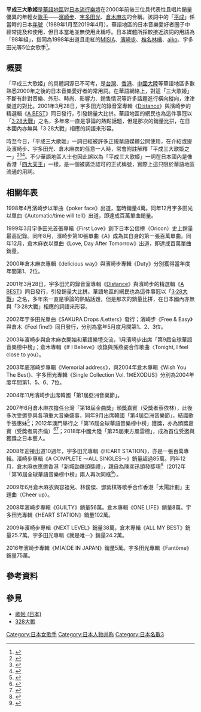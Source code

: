 {{original research|time=2018-05-06T08:09:57+00:00}}

'''平成三大歌姬'''是[[華語地區|華語地區]]對[[日本流行音樂|日本流行樂壇]]在2000年前後三位具代表性且唱片銷量優異的年輕女[[歌手|歌手]]——[[濱崎步|濱崎步]]、[[宇多田光|宇多田光]]、[[倉木麻衣|倉木麻衣]]的合稱。該詞中的「[[平成|平成]]」係當時的日本[[年號|年號]]（1989年1月至2019年4月）。華語地區的日本音樂愛好者圈子中經常提及和使用，但日本當地並無使用此稱呼。日本媒體所採較接近該詞的用語為「98年組」，指同為1998年出道且走紅的[[MISIA|MISIA]]、[[濱崎步|濱崎步]]、[[椎名林檎|椎名林檎]]、[[aiko|aiko]]、宇多田光等5位女歌手<ref>{{cite news|url=https://style.nikkei.com/article/DGXNASFK2000L_Q1A720C1000000|script-title=ja:「新三人娘」から「98年組」まで　J－POPライバル対決史|trans-title=從「新三人娘」到「98年組」　J-POP競爭對手對決史|language=ja|author=|work={{link-ja|日經娛樂！|日経エンタテインメント！}}|publisher={{link-ja|日經BP|日経BP}}|date=2011-07-25|accessdate=2018-09-15|dead-url=no|archiveurl=https://web.archive.org/web/20180914164402/https://style.nikkei.com/article/DGXNASFK2000L_Q1A720C1000000|archivedate=2018-09-14}}</ref>。

== 概要 ==
「平成三大歌姬」的具體詞源已不可考，是[[台灣|台灣]]、[[香港|香港]]、[[中國大陸|中國大陸]]等華語地區多數熟悉2000年之後的日本音樂愛好者的常用詞。在華語網絡上，對這「三大歌姬」不斷有針對音樂、外形、時尚、影響力、銷售情況等許多話題進行橫向縱向，津津樂道的對比。2001年3月28日，宇多田光的錄音室專輯《[[Distance|Distance]]》與濱崎步的精選輯《[[A_BEST|A BEST]]》同日發行，引發銷量大比拼。華語地區的網民也為這件事冠以「[[328大戰|3·28大戰]]」之名，多年來一直是爭論的熱點話題，但是那次的銷量比拼，在日本國內亦無與「3·28大戰」相應的詞語來形容。

時至今日，「平成三大歌姬」一詞已經被許多正規華語媒體公開使用，在介紹或提及濱崎步、宇多田光、倉木麻衣的任意一人時，常會附註解釋「平成三大歌姬之一」<ref>{{Cite web |url=http://news.yzdsb.com.cn/system/2010/10/20/010754855.shtml |title=娱圈反面教材十大明星 |access-date=2011-09-07 |archive-date=2010-10-27 |archive-url=https://web.archive.org/web/20101027053451/http://news.yzdsb.com.cn/system/2010/10/20/010754855.shtml |dead-url=no }}</ref><ref>{{Cite web |url = http://news.cri.cn/gb/27564/2011/01/04/114s3111031.htm |title = 滨崎步闪婚 滨崎步及模特老公资料图片 |author =  |date = 2011-01-04 |publisher = 国际在线 |language = zh-cn |accessdate = 2018-04-06 |archive-date = 2018-04-06 |archive-url = https://web.archive.org/web/20180406163647/http://news.cri.cn/gb/27564/2011/01/04/114s3111031.htm |dead-url = no }}</ref><ref>{{Cite web |url = http://ent.sina.com.cn/y/2010-08-11/06053047459.shtml |title = 宇多田光“专心做人”隐退 承诺成长之后会回来 |author =  |date = 2010-08-11 |publisher =  |language = zh-cn |accessdate = 2018-04-06 |archive-date = 2018-04-06 |archive-url = https://web.archive.org/web/20180406163911/http://ent.sina.com.cn/y/2010-08-11/06053047459.shtml |dead-url = no }}</ref>。不少華語地區人士也因此誤以為「平成三大歌姬」一詞在日本國內是像香港「[[四大天王_(歌手)|四大天王]]」一樣，是一個被廣泛認可的正式稱號，實際上這只限於華語地區流通的用詞。

{{Citation needed|同時，「平成三大歌姬」的說法也受到質疑。因為這個稱號原本只是對2000年至2004年日本最當紅的三位女歌手的稱呼，卻冠以「平成」、「[[三大|三大]]」等名號。而在平成年間，尤其是[[流行_(音樂類型)|POP]]風格在日本流行樂壇大行其道的1990年代至2010年代初期，出道在平成年間以前的[[松任谷由實|松任谷由實]]、[[中島美雪|中島美雪]]、[[竹內瑪莉亞|竹內瑪莉亞]]、[[吉田美和|吉田美和]]、[[坂井泉水|坂井泉水]]、[[工藤靜香|工藤靜香]]、[[大黑摩季|大黑摩季]]，以及1990年代出道的[[安室奈美惠|安室奈美惠]]、[[持田香織|持田香織]]、[[MISIA|MISIA]]、[[椎名林檎|椎名林檎]]、[[aiko|aiko]]、[[中島美嘉|中島美嘉]]、[[大塚愛|大塚愛]]、[[倖田來未|倖田來未]]等女歌手也同樣擁有傑出的成就和樂壇地位，其中，1995年單飛出道的安室奈美惠在曲風上與濱崎步同屬POP風格，但安室明顯強太多了，吉田美和、坂井泉水、持田香織則是1990年代具代表性的[[流行樂團|流行樂團]]主唱，唱功自然也都在濱崎步水準之上。|time=2022-06-18}}

== 相關年表 ==
1998年4月濱崎步以單曲《poker face》出道，當時銷量4萬。同年12月宇多田光以單曲《Automatic/time will tell》出道，即達成百萬單曲銷量。

1999年3月宇多田光首張專輯《First Love》創下日本公信榜（Oricon）史上銷量最高記錄。同年8月，濱崎步第10張單曲《A》成為其自身的第一張百萬單曲。同年12月，倉木麻衣以單曲《Love, Day After Tomorrow》出道，即達成百萬單曲銷量。

2000年倉木麻衣專輯《delicious way》與濱崎步專輯《Duty》分別獲得當年度年間第1、2位。

2001年3月28日，宇多田光的錄音室專輯《[[Distance|Distance]]》與濱崎步的精選輯《[[A_BEST|A BEST]]》同日發行，引發銷量大比拼。華語地區的網民也為這件事冠以「[[328大戰|3·28大戰]]」之名，多年來一直是爭論的熱點話題，但是那次的銷量比拼，在日本國內亦無與「3·28大戰」相應的詞語來形容。

2002年宇多田光單曲《SAKURA Drops /Letters》發行；濱崎步《Free & Easy》與倉木《Feel fine!》同日發行，分別為當年5月度月間第1、2、3位。

2003年濱崎步與倉木麻衣開始和華語樂壇交流，1月濱崎步出席「第9屆全球華語音樂榜中榜」；倉木專輯《If I Believe》收錄與孫燕姿合作歌曲〈Tonight, I feel close to you〉。

2003年底濱崎步專輯《Memorial address》，與2004年倉木專輯《Wish You The Best》、宇多田光專輯《Single Collection Vol. 1》《EXODUS》分別為2004年度年間第1、5、6、7位。

2004年11月濱崎步出席韓國「第1屆亞洲音樂節」。

2007年6月倉木麻衣擔任台灣「第18屆金曲獎」頒獎嘉賓（受獎者蔡依林），此後多次受邀參與各項重大音樂盛事，同年9月出席韓國「第4屆亞洲音樂節」，結識歌手張惠妹<ref>{{Cite web|url=http://ent.ltn.com.tw/news/paper/157300|title=阿妹飛出牢籠 首爾街頭撒野|accessdate=2019-03-15|author=|date=2007-09-27|publisher=自由時報|archive-date=2021-07-30|archive-url=https://web.archive.org/web/20210730000304/https://ent.ltn.com.tw/news/paper/157300}}</ref>；2012年澳門舉行之「第16屆全球華語音樂榜中榜」獲獎，亦為頒獎嘉賓（受獎者周杰倫）<ref>{{Cite web|url=http://1.bp.blogspot.com/-jrxx7D7QOww/T4g3ngDzHvI/AAAAAAAAQ4c/52gjBGY6VOc/s1600/20120413_16.jpg|title=倉木麻衣於第16屆全球華語音樂榜中榜頒獎典禮頒發獎項1|accessdate=2019-03-15|author=|date=2012-04-13|publisher=|archive-date=2020-03-30|archive-url=https://web.archive.org/web/20200330021353/http://1.bp.blogspot.com/-jrxx7D7QOww/T4g3ngDzHvI/AAAAAAAAQ4c/52gjBGY6VOc/s1600/20120413_16.jpg}}</ref><ref>{{Cite web|url=http://imgsrc.baidu.com/forum/w%3D580/sign=4bbc6669fbedab6474724dc8c737af81/6ba8cbef76094b36431c034fa3cc7cd98c109d8f.jpg|title=倉木麻衣於第16屆全球華語音樂榜中榜頒獎典禮頒發獎項2|accessdate=2019-03-15|author=|date=2012-04-13|publisher=|archive-date=2020-05-26|archive-url=https://web.archive.org/web/20200526021553/http://imgsrc.baidu.com/forum/w%3D580/sign=4bbc6669fbedab6474724dc8c737af81/6ba8cbef76094b36431c034fa3cc7cd98c109d8f.jpg}}</ref>；2018年中國大陸「第25屆東方風雲榜」，成為首位受邀與獲獎之日本藝人。

2008年迎接出道10週年，宇多田光專輯《HEART STATION》，亦是一張百萬專輯。濱崎步專輯《A COMPLETE 〜ALL SINGLES〜》銷量超過85萬。同年12月，倉木麻衣應邀香港「新城勁爆頒獎禮」，親自為陳奕迅頒發獎項<ref>{{Cite web|url=http://ent.sina.com.cn/y/p/2008-12-26/20242315982.shtml|title=倉木麻衣為陳奕迅頒獎|accessdate=2019-03-15|author=|date=2008-12-26|publisher=新浪網|archive-date=2020-03-30|archive-url=https://web.archive.org/web/20200330021405/http://ent.sina.com.cn/y/p/2008-12-26/20242315982.shtml|dead-url=no}}</ref>（2012年「第16屆全球華語音樂榜中榜」兩人再次同框<ref>{{Cite web|url=http://imgsrc.baidu.com/forum/w%3D580/sign=b63f6a82b912c8fcb4f3f6c5cc0292b4/ac216b600c3387442f4c37de510fd9f9d62aa088.jpg|title=倉木麻衣出席第16屆全球華語音樂榜中榜頒獎典禮|accessdate=2019-03-15|author=|date=|publisher=|archive-date=2020-06-27|archive-url=https://web.archive.org/web/20200627060627/http://imgsrc.baidu.com/forum/w%3D580/sign=b63f6a82b912c8fcb4f3f6c5cc0292b4/ac216b600c3387442f4c37de510fd9f9d62aa088.jpg}}</ref>）。

2009年6月倉木麻衣與容祖兒、林俊傑、鄧紫棋等歌手合作香港「太陽計劃」主題曲〈Cheer up〉。

2008年濱崎步專輯《GUILTY》銷量56萬。倉木專輯《ONE LIFE》銷量8萬。宇多田光專輯《HEART STATION》銷量102萬。

2009年濱崎步專輯《NEXT LEVEL》銷量38萬。倉木專輯《ALL MY BEST》銷量25.7萬。宇多田光專輯《就是唯一》銷量24.2萬。

2016年濱崎步專輯《M(A)DE IN JAPAN》銷量5萬。宇多田光專輯《Fantôme》銷量75萬。

== 參考資料 ==
{{reflist}}

== 參見 ==
* [[歌姬_(日本)|歌姬 (日本)]]
* [[328大戰|328大戰]]

[[Category:日本女歌手|Category:日本女歌手]]
[[Category:日本人物并称|Category:日本人物并称]]
[[Category:日本名數3|Category:日本名數3]]